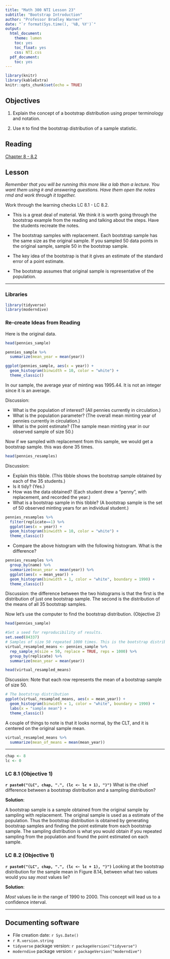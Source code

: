 ```yaml
---
title: "Math 300 NTI Lesson 23"
subtitle: "Bootstrap Introduction"
author: "Professor Bradley Warner"
date: "`r format(Sys.time(), '%B, %Y')`"
output:
  html_document:
    theme: lumen
    toc: yes
    toc_float: yes
    css: NTI.css
  pdf_document:
    toc: yes
---
```



```r
library(knitr)
library(kableExtra)
knitr::opts_chunk$set(echo = TRUE)
```

## Objectives

1. Explain the concept of a bootstrap distribution using proper terminology and notation.  

2. Use `R` to find the bootstrap distribution of a sample statistic.


## Reading 

[Chapter 8 - 8.2](https://moderndive.com/8-confidence-intervals.html)


## Lesson 

*Remember that you will be running this more like a lab than a lecture. You want them using `R` and answering questions. Have them open the notes rmd and work through it together.*

Work through the learning checks LC 8.1 - LC 8.2.

+ This is a great deal of material. We think it is worth going through the bootstrap example from the reading and talking about the steps. Have the students recreate the notes.

+ The bootstrap samples with replacement. Each bootstrap sample has the same size as the original sample. If you sampled 50 data points in the original sample, sample 50 in the bootstrap sample.

+ The key idea of the bootstrap is that it gives an estimate of the standard error of a point estimate.  

+ The bootstrap assumes that original sample is representative of the population. 

***

### Libraries 

```r
library(tidyverse)
library(moderndive)
```

### Re-create Ideas from Reading

Here is the original data.

```r
head(pennies_sample)
```



```r
pennies_sample %>% 
  summarize(mean_year = mean(year))
```

```r
ggplot(pennies_sample, aes(x = year)) +
  geom_histogram(binwidth = 10, color = "white") +
  theme_classic()
```


In our sample, the average year of minting was 1995.44. It is not an integer since it is an average. 

Discussion:

- What is the population of interest? (All pennies currently in circulation.) 
- What is the population parameter? (The overall mean minting year of pennies currently in circulation.)
- What is the point estimate? (The sample mean minting year in our observed sample of size 50.)

Now if we sampled with replacement from this sample, we would get a bootstrap sample. this was done 35 times.

```r
head(pennies_resamples)
```

Discussion: 

- Explain this tibble. (This tibble shows the bootstrap sample obtained by each of the 35 students.)
- Is it tidy? (Yes.)
- How was the data obtained? (Each student drew a "penny", with replacement, and recorded the year.)
- What is a bootstrap sample in this tibble? (A bootstrap sample is the set of 50 observed minting years for an individual student.)

```r
pennies_resamples %>%
  filter(replicate==1) %>%
  ggplot(aes(x = year)) +
  geom_histogram(binwidth = 10, color = "white") +
  theme_classic()
```

- Compare the above histogram with the following histogram. What is the difference?

```r
pennies_resamples %>% 
  group_by(name) %>% 
  summarize(mean_year = mean(year)) %>%
  ggplot(aes(x = mean_year)) +
  geom_histogram(binwidth = 1, color = "white", boundary = 1990) +
  theme_classic()
```

Discussion: the difference between the two histograms is that the first is the distribution of just one bootstrap sample. The second is the distribution of the means of all 35 bootstrap samples. 

Now let's use the computer to find the bootstrap distribution. (Objective 2)

```r
head(pennies_sample)
```

```r
#Set a seed for reproducibility of results. 
set.seed(84337)
# Samples of size 50 repeated 1000 times. This is the bootstrap distribution of the mean
virtual_resampled_means <- pennies_sample %>% 
  rep_sample_n(size = 50, replace = TRUE, reps = 1000) %>% 
  group_by(replicate) %>% 
  summarize(mean_year = mean(year))
```


```r
head(virtual_resampled_means)
```

Discussion: Note that each row represents the mean of a bootstrap sample of size 50. 

```r
# The bootstrap distribution
ggplot(virtual_resampled_means, aes(x = mean_year)) +
  geom_histogram(binwidth = 1, color = "white", boundary = 1990) +
  labs(x = "sample mean") +
  theme_classic()
```

A couple of things to note is that it looks normal, by the CLT, and it is centered on the original sample mean. 

```r
virtual_resampled_means %>% 
  summarize(mean_of_means = mean(mean_year))
```


***


```r
chap <- 8
lc <- 0
```

### LC 8.1 (Objective 1)

**`r paste0("(LC", chap, ".", (lc <- lc + 1), ")")`** What is the chief difference between a bootstrap distribution and a sampling distribution?

**Solution**:

A bootstrap sample is a sample obtained from the original sample by sampling with replacement. The original sample is used as a estimate of the population. Thus the bootstrap distribution is obtained by generating bootstrap samples and finding the point estimate from each bootstrap sample. The sampling distribution is what you would obtain if you repeated sampling from the population and found the point estimated on each sample.

### LC 8.2 (Objective 1)

**`r paste0("(LC", chap, ".", (lc <- lc + 1), ")")`** Looking at the bootstrap distribution for the sample mean in Figure 8.14, between what two values would you say *most* values lie?

**Solution**:

*Most* values lie in the range of 1990 to 2000. This concept will lead us to a confidence interval.  

***

## Documenting software 

  * File creation date: `r Sys.Date()`
  * `r R.version.string`
  * `tidyverse` package version: `r packageVersion("tidyverse")`
  * `moderndive` package version: `r packageVersion("moderndive")`

